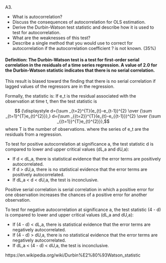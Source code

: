 
A3.	  


* What is autocorrelation?
* Discuss the consequences of autocorrelation for OLS estimation.
* Derive the Durbin-Watson test statistic and describe how it is used to test for autocorrelation. 
* What are the weaknesses of this test? 
* Describe a single method that you would use to correct for autocorrelation if the autocorrelation coefficient ? is not known.                                                                                           (35%)











#### Definition: The Durbin-Watson test is a test for first-order serial correlation in the residuals of a time series regression. A value of 2.0 for the Durbin-Watson statistic indicates that there is no serial correlation.


This result is biased toward the finding that there is no serial correlation if lagged values of the regressors are in the regression. 


Formally, the statistic is:
If e_t is the residual associated with the observation at time t, then the test statistic is

$$ {\displaystyle d={\sum _{t=2}^{T}(e_{t}-e_{t-1})^{2} \over {\sum _{t=1}^{T}e_{t}^{2}}},} d={\sum _{{t=2}}^{T}(e_{t}-e_{{t-1}})^{2} \over {\sum _{{t=1}}^{T}e_{t}^{2}}},$$
where T is the number of observations.
where the series of e_t are the residuals from a regression.




To test for positive autocorrelation at significance a, the test statistic d is compared to lower and upper critical values (dL,a and dU,a):

* If d < dL,a, there is statistical evidence that the error terms are positively autocorrelated.
* If d > dU,a, there is no statistical evidence that the error terms are positively autocorrelated.
* If dL,a < d < dU,a, the test is inconclusive.

Positive serial correlation is serial correlation in which a positive error for one observation increases the chances of a positive error for another observation.

To test for negative autocorrelation at significance a, the test statistic (4 - d) is compared to lower and upper critical values (dL,a and dU,a):

* If (4 - d) < dL,a, there is statistical evidence that the error terms are negatively autocorrelated.
* If (4 - d) > dU,a, there is no statistical evidence that the error terms are negatively autocorrelated.
* If dL,a < (4 - d) < dU,a, the test is inconclusive.


https://en.wikipedia.org/wiki/Durbin%E2%80%93Watson_statistic